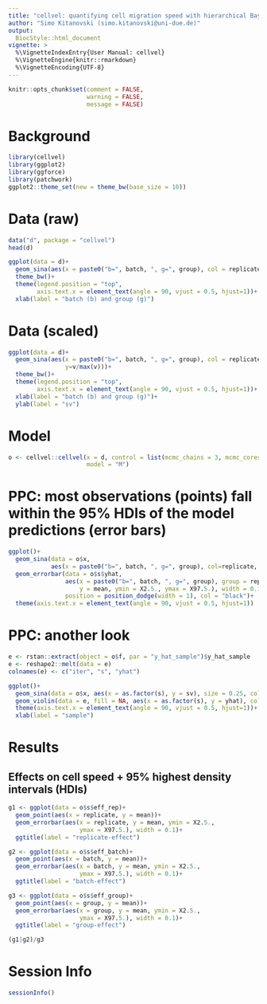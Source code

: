```yaml
---
title: "cellvel: quantifying cell migration speed with hierarchical Bayesian models"
author: "Simo Kitanovski (simo.kitanovski@uni-due.de)"
output:
  BiocStyle::html_document
vignette: >
  %\VignetteIndexEntry{User Manual: cellvel}
  %\VignetteEngine{knitr::rmarkdown}
  %\VignetteEncoding{UTF-8}
---
```



```r
knitr::opts_chunk$set(comment = FALSE, 
                      warning = FALSE, 
                      message = FALSE)
```


# Background

```r
library(cellvel)
library(ggplot2)
library(ggforce)
library(patchwork)
ggplot2::theme_set(new = theme_bw(base_size = 10))
```


# Data (raw)

```r
data("d", package = "cellvel")
head(d)
```

```r
ggplot(data = d)+
  geom_sina(aes(x = paste0("b=", batch, ", g=", group), col = replicate, y= v))+
  theme_bw()+
  theme(legend.position = "top",
        axis.text.x = element_text(angle = 90, vjust = 0.5, hjust=1))+
  xlab(label = "batch (b) and group (g)")
```


# Data (scaled)

```r
ggplot(data = d)+
  geom_sina(aes(x = paste0("b=", batch, ", g=", group), col = replicate, 
                y=v/max(v)))+
  theme_bw()+
  theme(legend.position = "top",
        axis.text.x = element_text(angle = 90, vjust = 0.5, hjust=1))+
  xlab(label = "batch (b) and group (g)")+
  ylab(label = "sv")
```


# Model

```r
o <- cellvel::cellvel(x = d, control = list(mcmc_chains = 3, mcmc_cores = 3),
                      model = "M")
```





# PPC: most observations (points) fall within the 95% HDIs of the model predictions (error bars)

```r
ggplot()+
  geom_sina(data = o$x,
            aes(x = paste0("b=", batch, ", g=", group), col=replicate, y = sv))+
  geom_errorbar(data = o$s$yhat,
                aes(x = paste0("b=", batch, ", g=", group), group = replicate, 
                    y = mean, ymin = X2.5., ymax = X97.5.), width = 0.15,
                position = position_dodge(width = 1), col = "black")+
  theme(axis.text.x = element_text(angle = 90, vjust = 0.5, hjust=1))
```

# PPC: another look

```r
e <- rstan::extract(object = o$f, par = "y_hat_sample")$y_hat_sample
e <- reshape2::melt(data = e)
colnames(e) <- c("iter", "s", "yhat")

ggplot()+
  geom_sina(data = o$x, aes(x = as.factor(s), y = sv), size = 0.25, col = "red")+
  geom_violin(data = e, fill = NA, aes(x = as.factor(s), y = yhat), col = "black")+
  theme(axis.text.x = element_text(angle = 90, vjust = 0.5, hjust=1))+
  xlab(label = "sample")
```


# Results 

## Effects on cell speed + 95% highest density intervals (HDIs)

```r
g1 <- ggplot(data = o$s$eff_rep)+
  geom_point(aes(x = replicate, y = mean))+
  geom_errorbar(aes(x = replicate, y = mean, ymin = X2.5., 
                    ymax = X97.5.), width = 0.1)+
  ggtitle(label = "replicate-effect")

g2 <- ggplot(data = o$s$eff_batch)+
  geom_point(aes(x = batch, y = mean))+
  geom_errorbar(aes(x = batch, y = mean, ymin = X2.5., 
                    ymax = X97.5.), width = 0.1)+
  ggtitle(label = "batch-effect")

g3 <- ggplot(data = o$s$eff_group)+
  geom_point(aes(x = group, y = mean))+
  geom_errorbar(aes(x = group, y = mean, ymin = X2.5., 
                    ymax = X97.5.), width = 0.1)+
  ggtitle(label = "group-effect")

(g1|g2)/g3
```




# Session Info

```r
sessionInfo()
```

